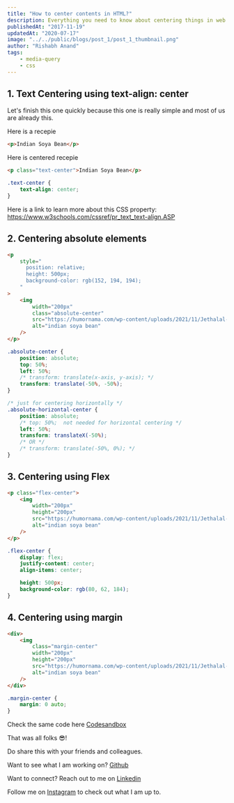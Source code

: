 ```yaml
---
title: "How to center contents in HTML?"
description: Everything you need to know about centering things in web.
publishedAt: "2017-11-19"
updatedAt: "2020-07-17"
image: "../../public/blogs/post_1/post_1_thumbnail.png"
author: "Rishabh Anand"
tags:
    - media-query
    - css
---
```


## 1. Text Centering using text-align: center

Let's finish this one quickly because this one is really simple and most of us are already this.

Here is a recepie

```html
<p>Indian Soya Bean</p>
```

Here is centered recepie

```html
<p class="text-center">Indian Soya Bean</p>
```

```css
.text-center {
    text-align: center;
}
```

Here is a link to learn more about this CSS property: https://www.w3schools.com/cssref/pr_text_text-align.ASP

## 2. Centering absolute elements

```html
<p
    style="
      position: relative;
      height: 500px;
      background-color: rgb(152, 194, 194);
    "
>
    <img
        width="200px"
        class="absolute-center"
        src="https://humornama.com/wp-content/uploads/2021/11/Jethalal-Looking-From-Window-Meme-Template-on-TMKOC-608x365.jpg"
        alt="indian soya bean"
    />
</p>
```

```css
.absolute-center {
    position: absolute;
    top: 50%;
    left: 50%;
    /* transform: translate(x-axis, y-axis); */
    transform: translate(-50%, -50%);
}

/* just for centering horizontally */
.absolute-horizontal-center {
    position: absolute;
    /* top: 50%;  not needed for horizontal centering */
    left: 50%;
    transform: translateX(-50%);
    /* OR */
    /* transform: translate(-50%, 0%); */
}
```

## 3. Centering using Flex

```html
<p class="flex-center">
    <img
        width="200px"
        height="200px"
        src="https://humornama.com/wp-content/uploads/2021/11/Jethalal-Looking-From-Window-Meme-Template-on-TMKOC-608x365.jpg"
        alt="indian soya bean"
    />
</p>
```

```css
.flex-center {
    display: flex;
    justify-content: center;
    align-items: center;

    height: 500px;
    background-color: rgb(80, 62, 184);
}
```

## 4. Centering using margin

```html
<div>
    <img
        class="margin-center"
        width="200px"
        height="200px"
        src="https://humornama.com/wp-content/uploads/2021/11/Jethalal-Looking-From-Window-Meme-Template-on-TMKOC-608x365.jpg"
        alt="indian soya bean"
    />
</div>
```

```css
.margin-center {
    margin: 0 auto;
}
```

Check the same code here [Codesandbox](https://codesandbox.io/s/wild-surf-pv945e?file=/index.html:1331-1600)

That was all folks 😎!

Do share this with your friends and colleagues.

Want to see what I am working on? [Github](https://github.com/ranand16)

Want to connect? Reach out to me on [Linkedin](https://www.linkedin.com/in/rishabh-anand-8b3b8197/)

Follow me on [Instagram](https://www.instagram.com/indian_soya_bean/) to check out what I am up to.
